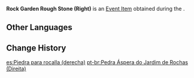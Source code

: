 {{Item Infobox
|id           = 101841
|image        = Item Rock Garden Rough Stone (Right).png
|type         = Quest Items
|group        = Event Items
|description  = Mountain rocks. They look suited in all ways to be used as base materials from which to carve rocks for the bonsai's right side.
|source1      = [[As the Courtyard in Spring Once Appeared (Part 3)]]
|event        = Summertime Odyssey
}}
'''Rock Garden Rough Stone (Right)''' is an [[Event Item]] obtained during the {{Quest|As the Courtyard in Spring Once Appeared (Part 3)}}.

==Other Languages==
{{Other Languages
|default_hidden = 1
|en      = Rock Garden Rough Stone (Right)
|zhs     = 假山原石（右）
|zhs_rm  = Jiǎshān Yuánshí (Yòu)
|zht     = 假山原石（右）
|zht_rm  = Jiǎshān Yuánshí (Yòu)
|ja      = 築山原岩（右）
|ja_rm   = Chikusan Gengan (Migi){{Assumed}}
|ko      = 가산 원석 (우)
|es      = Piedra para rocalla (derecha)
|fr      = Cailloux bruts de jardin (droite)
|ru      = Камень рокария (правый)
|th      = หินกรวดสวน (ขวา)
|th_rm   = 
|vi      = Đá Hòn Non Bộ (Phải)
|de      = Steingarten-Rohling (rechts)
|id      = Batu Kasar Taman Batu (Kanan)
|pt      = Pedra Áspera do Jardim de Rochas (Direita)
}}

==Change History==
{{Change History|2.8}}

[[es:Piedra para rocalla (derecha)]]
[[pt-br:Pedra Áspera do Jardim de Rochas (Direita)]]